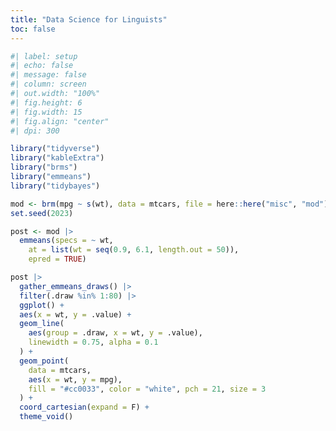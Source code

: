 ```yaml
---
title: "Data Science for Linguists"
toc: false
---
```


```r
#| label: setup
#| echo: false
#| message: false
#| column: screen
#| out.width: "100%"
#| fig.height: 6
#| fig.width: 15
#| fig.align: "center"
#| dpi: 300

library("tidyverse")
library("kableExtra")
library("brms")
library("emmeans")
library("tidybayes")

mod <- brm(mpg ~ s(wt), data = mtcars, file = here::here("misc", "mod"))
set.seed(2023)

post <- mod |> 
  emmeans(specs = ~ wt, 
    at = list(wt = seq(0.9, 6.1, length.out = 50)), 
    epred = TRUE) 

post |> 
  gather_emmeans_draws() |> 
  filter(.draw %in% 1:80) |> 
  ggplot() + 
  aes(x = wt, y = .value) + 
  geom_line(
    aes(group = .draw, x = wt, y = .value), 
    linewidth = 0.75, alpha = 0.1
  ) + 
  geom_point(
    data = mtcars, 
    aes(x = wt, y = mpg), 
    fill = "#cc0033", color = "white", pch = 21, size = 3
  ) + 
  coord_cartesian(expand = F) + 
  theme_void()
```
